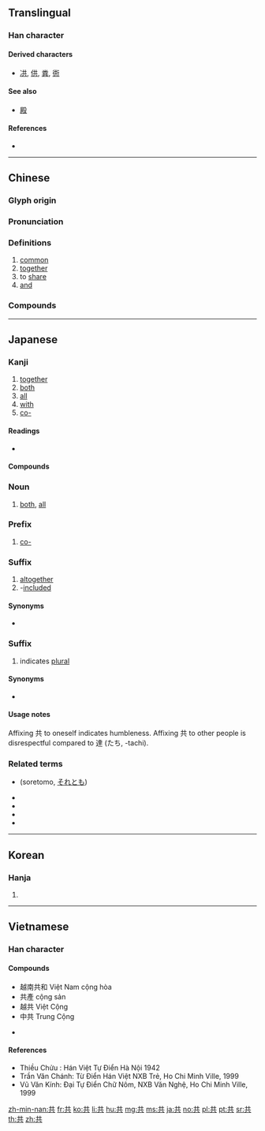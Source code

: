 {{character info/new}}
==Translingual==
{{stroke order|strokes=6}}

===Han character===
{{Han char|rn=12|rad=八|as=04|sn=6|four=44801|canj=TC|ids=⿱龷八}}

====Derived characters====
* [[㓋]], [[供]], [[粪]], [[衖]]

====See also====
* {{l|mul|暴}} [[殿]]<!-- does the left side exist independently? -->

====References====
* {{Han ref|kx=0127.050|dkj=01458|dj=0283.060|hdz=10243.020|uh=5171|ud=20849|bh=A640|bd=42560}}

----

==Chinese==
{{zh-forms}}

===Glyph origin===
{{Han etyl}}

===Pronunciation===
{{zh-pron
|m=gòng
|m-s=gong4
|c=gung6,gung1
|h=pfs=khiung
|md=gâe̤ng
|mn=kāng/tw,xm,zz:kā/kiōng
|mn_note=kāng/kā - vernacular, kiōng - literary
|w=3gon
|mc=y
|oc=y
|ma=y
|cat=a,adv,v,con
}}

===Definitions===
{{zh-hanzi}}

# [[common]]
# [[together]]
# to [[share]]
# [[and]]

===Compounds===
{{zh-der|共餐|共產黨|共產國際|共產主義|共產主義青年團|共處|共度|共犯|共匪|共管|共和|共和國|共和制|共話|共計|共進|共居|共勉|共鳴|共謀|共棲|共青團|共生|共識|共事|共同|共同市場|共同體|共同語言|共享|共性|共議|共用|共有|共振|一共|不共天地|不共戴天|不共鑣|中共|五族共和|人神共憤|休戚與共|兄弟共妻|兩虎共鬥|公共|公共事業|公共保險|公共場所|公共安全|公共廁所|公共建設|公共投資|公共支出|公共收入|公共政策|公共救助|公共汽車|公共浴場|公共環境|公共給水|公共行政|公共衛生|公共設施|公共財政|公共部門|公共關係|公共電視|公共電話|公同共有|共乘|共事一夫|共享軟體|共分|共同代理|共同代表|共同企業|共同保證|共同努力|共同基金|共同感覺|共同正犯|共同科目|共同管道|共同經營|共同繼承|共同訴訟|共同語|共同財產|共同趨向|共同運銷|共同點|共命鳥|共和時代|共商大計|共存|共寢|共審制度|共工|共患|共患難|共挽鹿車|共敘舊姻|共有人|共枕|共業|共榮辱|共歲|共治|共洩|共濟一堂|共為脣齒|共營|共犯罪|共生礦|共產國家|共產宣言|共產集團|共登|共益權|共相|共相脣齒|共知|共禦外侮|共筆硯|共線點|共總|共聚|共聚一堂|共舞|共衾|共襄盛舉|共話衷腸|共語|共談|共論|共識決|共軛弧|共軛角|共通|共通意志|共閱|共體時艱|共點線|分憂共患|分甘共苦|反共|反共義士|同休共戚|同條共貫|同甘共苦|同生共死|同胞共乳|同舟共濟|同衾共枕|周召共和|和平共存|和平共處|和衷共濟|國際共管|多共少|天人共棄|奇文共賞|患難與共|攏共|普天共友|有目共睹|有目共見|有目共賞|松蘿共倚|核磁共振|榮辱與共|汽電共生|牛驥共牢|生死與共|眾目共睹|眾目共視|神人共悅|神人共戮|禍福與共|統共|總共|與共|通共|雅俗共賞|首尾共濟|鹿車共挽|共產}}

----

==Japanese==

===Kanji===
{{ja-kanji|grade=4|rs=八04}}

# [[together]]
# [[both]]
# [[all]]
# [[with]]
# [[co-]]

====Readings====
* {{ja-readings|goon=[[く]] (ku), [[くう]] (kū)|kanon=[[きょう]] (kyō)|kanyoon=[[ぐ]] (gu)|kun=[[とも]] (tomo), [[ともに]] (tomoni), [[ども]] (domo)}}

====Compounds====
{{der5
| {{ja-r|共演|きょうえん}}
| {{ja-r|共学|きょうがく}}
| {{ja-r|共感|きょうかん}}
| {{ja-r|共産|きょうさん}}
| {{ja-r|共産党|きょうさんとう}}
| {{ja-r|共存|きょうぞん}}
| {{ja-r|共著|きょうちょ}}
| {{ja-r|共通|きょうつう}}
| {{ja-r|共通語|きょうつうご}}
| {{ja-r|共同|きょうどう}}
| {{ja-r|共犯|きょうはん}}
| {{ja-r|共謀|きょうぼう}}
| {{ja-r|共鳴|きょうめい}}
| {{ja-r|共有|きょうゆう}}
| {{ja-r|共用|きょうよう}}
| {{ja-r|共和国|きょうわこく}}
| {{ja-r|共依存|きょういぞん}}
| {{ja-r|共々|ともども}}, {{ja-r|共共|ともども}}
| {{ja-r|共営|きょうえい}}
| {{ja-r|共栄|きょうえい}}
| {{ja-r|共益|きょうえき}}
| {{ja-r|共起|きょうき}}
| {{ja-r|共襟|ともえり}}
| {{ja-r|共催|きょうさい}}
| {{ja-r|共済|きょうさい}}
| {{ja-r|共助|きょうじょ}}
| {{ja-r|共晶|きょうしょう}}
| {{ja-r|公共|こうきょう}}
| {{ja-r|事共|ことども}}
| {{ja-r|社共|しゃきょう}}
| {{ja-r|是非共|ぜひとも}}
| {{ja-r|中共|ちゅうきょう}}
| {{ja-r|防共|ぼうきょう}}
| {{ja-r|身共|みども}}
| {{ja-r|諸共|もろとも}}
| {{ja-r|容共|ようきょう}}
| {{ja-r|両方共|りょうほうとも}}
| {{ja-r|私共|わたくしども}}
| {{ja-r|何共|なんとも}}
}}

===Noun===
{{ja-noun|とも}}

# [[both]], [[all]]

===Prefix===
{{ja-pos|prefix|きょう}}

# [[co-]]

===Suffix===
{{ja-pos|suffix|とも}}

# [[altogether]]
# -[[included]]
#: {{ja-usex|送料共|そうりょう-とも|including shipping fees, including postage}}

====Synonyms====
* {{ja-r|込|こみ}}

===Suffix===
{{ja-pos|suffix|ども}}

# indicates [[plural]]

====Synonyms====
* {{ja-r|達|たち}}

====Usage notes====
Affixing 共 to oneself indicates humbleness. Affixing 共 to other people is disrespectful compared to 達 (たち, -tachi).

===Related terms===
* {{l|ja|其れ共}} (soretomo, [[それとも]])
* {{l|ja|共食い}}
* {{l|ja|二つ共}}
* {{l|ja|共に}}
* {{l|ja|共稼ぎ}}

----

==Korean==

===Hanja===
{{ko-hanja|hangeul=공}}

# {{defn|lang=ko|sort=八04}}

----

==Vietnamese==

===Han character===
{{vi-hantu|[[cộng]], [[cung]], [[cụng]], [[cùng]], [[gọng]], [[cọng]], [[cũng]]|rs=八04}}

====Compounds====
* 越南共和 Việt Nam cộng hòa
* 共產 cộng sản
* 越共 Việt Cộng
* 中共 Trung Cộng

* {{defn|lang=vi|sort=八04}}

====References====
* Thiều Chửu : Hán Việt Tự Điển Hà Nội 1942
* Trần Văn Chánh: Từ Điển Hán Việt NXB Trẻ, Ho Chi Minh Ville, 1999
* Vũ Văn Kính: Đại Tự Điển Chữ Nôm, NXB Văn Nghệ, Ho Chi Minh Ville, 1999

[[zh-min-nan:共]]
[[fr:共]]
[[ko:共]]
[[li:共]]
[[hu:共]]
[[mg:共]]
[[ms:共]]
[[ja:共]]
[[no:共]]
[[pl:共]]
[[pt:共]]
[[sr:共]]
[[th:共]]
[[zh:共]]